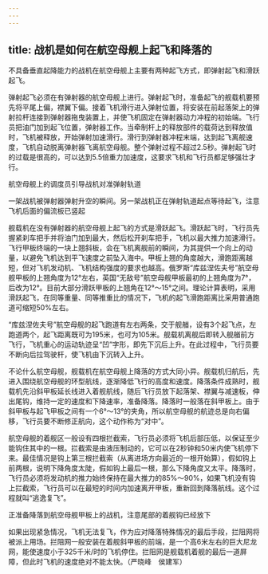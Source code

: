 ```yaml
---
---
---
```

title: 战机是如何在航空母舰上起飞和降落的
---




不具备垂直起降能力的战机在航空母舰上主要有两种起飞方式，即弹射起飞和滑跃起飞。

弹射起飞必须在有弹射器的航空母舰上进行。弹射起飞时，准备起飞的舰载机要预先将平尾上偏，襟翼下偏。接着飞机滑行进入弹射位置，将安装在前起落架上的弹射拉杆连接到弹射器拖曳装置上，并使飞机固定在弹射器动力冲程的初始端。飞行员把油门加到起飞位置，弹射器工作。当牵制杆上的释放部件的载荷达到释放值时，飞机被释放，开始弹射加速滑行。滑行到弹射器冲程末端，达到起飞离舰速度，飞机自动脱离弹射器飞离航空母舰。整个弹射过程不超过2.5秒。弹射起飞时的过载是很高的，可以达到5.5倍重力加速度，这要求飞机和飞行员都足够强壮才行。

航空母舰上的调度员引导战机对准弹射轨道



一架战机被弹射器弹射升空的瞬间。另一架战机正在弹射轨道起点等待起飞，注意飞机后面的偏流板已竖起



舰载机在没有弹射器的航空母舰上起飞的方式是滑跃起飞。滑跃起飞时，飞行员先握紧刹车把手并将油门加到最大，然后松开刹车把手，飞机以最大推力加速滑行。飞行甲板终端的一块上翘斜板，会在飞机离舰前的瞬间，为其提供一个向上的动量，以避免飞机达到平飞速度之前坠入海中。甲板上翘的角度越大，滑跑距离越短，但对飞机发动机、飞机结构强度的要求也越高。俄罗斯“库兹涅佐夫号”航空母舰甲板的上翘角度为12°左右，英国“无敌号”航空母舰甲板最初的上翘角度为7°，后改为12°。目前大部分滑跃甲板的上翘角在12°～15°之间。理论计算表明，采用滑跃起飞，在同等重量、同等推重比的情况下，飞机的起飞滑跑距离比采用普通跑道可缩短50%左右。

“库兹涅佐夫号”航空母舰的起飞跑道有左右两条，交于舰艏，设有3个起飞点，左跑道两个，起飞距离既可为195米，也可为105米。舰载机离舰后即转入舰艏前方飞行，飞机重心的运动轨迹呈“凹”字形，即先下沉后上升。在此过程中，飞行员要不断向后拉驾驶杆，使飞机由下沉转入上升。

不论什么航空母舰，舰载机在航空母舰上降落的方式大同小异。舰载机归航后，先进入围绕航空母舰的环型航线，逐渐降低飞行的高度和速度。降落条件成熟时，舰载机先沿斜甲板延长线进入着舰航线，随后飞行员放下起落架、襟翼与减速板，伸出尾钩，维持一定的速度和下降速率，准备降落。降落时一般落在斜甲板上。由于斜甲板与起飞甲板之间有一个6°～13°的夹角，所以航空母舰的航迹总是向右偏移，飞行员要不断修正航向，这个动作称为“对中”。

航空母舰的着舰区一般设有四根拦截索，飞行员必须将飞机后部压低，以保证至少能钩住其中的一根。拦截索是由液压制动的，它可以在2秒钟和50米内使飞机停下来。最佳情况是钩上第三根拦截索（从离进场方向最近的一根开始算），假如钩上前两根，说明下降角度太陡，假如钩上最后一根，那么下降角度又太平。降落时，飞行员必须将发动机的推力始终保持在最大推力的85%～90%，如果飞机没有钩上拦截索，飞行员可以在最短的时间内加速离开甲板，重新回到降落航线。这个过程就叫“逃逸复飞”。

正准备降落到航空母舰甲板上的战机，注意尾部的着舰钩已经放下



如果出现紧急情况，飞机无法复飞，作为应对降落特殊情况的最后手段，拦阻网将被派上用场。拦阻网一般安装在着舰斜甲板的前端，是一个高6米左右的巨大尼龙网，能使速度小于325千米/时的飞机停住。拦阻网是舰载机着舰的最后一道屏障，但此时飞机的速度绝对不能太快。（严晓峰　侯建军）